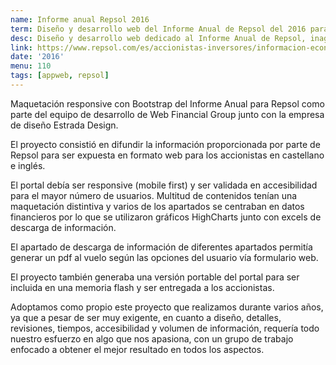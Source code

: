```yaml
---
name: Informe anual Repsol 2016
term: Diseño y desarrollo web del Informe Anual de Repsol del 2016 para sus accionistas
desc: Diseño y desarrollo web dedicado al Informe Anual de Repsol, inagurada en la junta anual de accionistas del 2016 y destinada a la publicación de datos, tablas y gráficas interactivas.
link: https://www.repsol.com/es/accionistas-inversores/informacion-economica-financiera/informacion-anual/historico/index.cshtml
date: '2016'
menu: 110
tags: [appweb, repsol]
---
```


Maquetación responsive con Bootstrap del Informe Anual para Repsol como parte del equipo de desarrollo 
de Web Financial Group junto con la empresa de diseño Estrada Design.

El proyecto consistió en difundir la información proporcionada por parte de Repsol para ser expuesta
en formato web para los accionistas en castellano e inglés.

El portal debía ser responsive (mobile first) y ser validada en accesibilidad para el mayor número de usuarios. 
Multitud de contenidos tenían una maquetación distintiva y varios de los apartados
se centraban en datos financieros por lo que se utilizaron gráficos HighCharts junto con excels de 
descarga de información.

El apartado de descarga de información de diferentes apartados permitía generar un pdf al vuelo según
las opciones del usuario vía formulario web.

El proyecto también generaba una versión portable del portal para ser incluida en una memoria flash y ser
entregada a los accionistas.

Adoptamos como propio este proyecto que realizamos durante varios años, ya que a pesar de ser muy exigente,
en cuanto a diseño, detalles, revisiones, tiempos, accesibilidad y volumen de información, requería todo
nuestro esfuerzo en algo que nos apasiona, con un grupo de trabajo enfocado a obtener el mejor resultado en
todos los aspectos.
